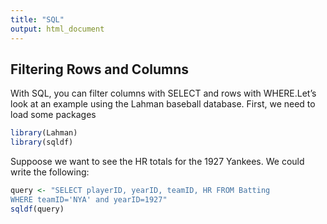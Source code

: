 ```yaml
---
title: "SQL"
output: html_document
---
```


## Filtering Rows and Columns 

With SQL, you can filter columns with SELECT 
and rows with WHERE.Let's look at an example 
using the Lahman baseball database. First, we need
to load some packages
```r
library(Lahman)
library(sqldf)
```

Suppoose we want to see the HR
totals for the 1927 Yankees. 
We could write the following:
```r
query <- "SELECT playerID, yearID, teamID, HR FROM Batting
WHERE teamID='NYA' and yearID=1927"
sqldf(query)
```
